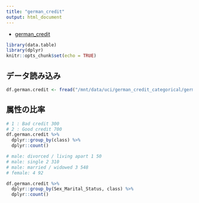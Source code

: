```yaml
---
title: "german_credit"
output: html_document
---
```


- [german_credit](https://onlinecourses.science.psu.edu/stat857/node/222)

```r
library(data.table)
library(dplyr)
knitr::opts_chunk$set(echo = TRUE)
```

## データ読み込み

```r
df.german.credit <- fread("/mnt/data/uci/german_credit_categorical/german_credit_categorical.tsv", data.table = F)
```

## 属性の比率

```r
# 1 : Bad credit 300
# 2 : Good credit 700
df.german.credit %>%
  dplyr::group_by(class) %>%
  dplyr::count()

# male: divorced / living apart 1 50
# male: single 2 310
# male: married / widowed 3 548 
# female: 4 92

df.german.credit %>%
  dplyr::group_by(Sex_Marital_Status, class) %>%
  dplyr::count()
```